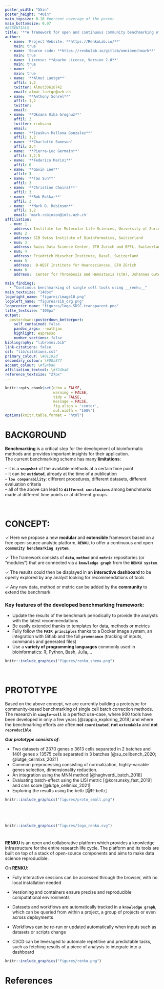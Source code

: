 ```yaml
---
poster_width: "55in"
poster_height: "40in"
main_topsize: 0.18 #percent coverage of the poster
main_bottomsize: 0.07
#ESSENTIALS
title: '**A framework for open and continuous community benchmarking of bioinformatic tools**'
author:
  - name: 'Project Website: **https://RenkuLab.io/**'
    main: true
  - name: 'Source code: **https://renkulab.io/gitlab/omnibenchmark**'
    main: true
  - name: 'License: **Apache License, Version 2.0**'
    main: true
  - name: ''
    main: true
  - name: '**Almut Luetge**'
    affil: 1,2
    twitter: Almut30618742 
    email: almut.luetge@uzh.ch
  - name: '**Anthony Sonrel**'
    affil: 1,2
    twitter:  
    email: 
  - name: '**Oksana Riba Grognuz**'
    affil: 3
    twitter: rioksana
    email: 
  - name: '**Izaskun Mallona Gonzalez**'
    affil: 1,2
  - name: '**Charlotte Soneson'
    affil: 2,4
  - name: '**Pierre-Luc Germain**'
    affil: 1,2,5
  - name: '**Federico Marini**'
    affil: 6
  - name: '**Gavin Lee**'
    affil: 3
  - name: '**Tao Sun**'
    affil: 3
  - name: '**Christine Choirat**'
    affil: 3
  - name: '**Rok Roškar**'
    affil: 3
  - name: '**Mark D. Robinson**'
    affil: 1,2
    email: 'mark.robinson@imls.uzh.ch'
affiliation:
  - num: 1
    address: Institute for Molecular Life Sciences, University of Zurich, Switzerland
  - num: 2
    address: SIB Swiss Institute of Bioinformatics, Switzerland
  - num: 3
    address: Swiss Data Science Center, ETH Zurich and EPFL, Switzerland
  - num: 4
    address: Friedrich Miescher Institute, Basel, Switzerland
  - num: 5
    address:  D-HEST Institute for Neurosciences, ETH Zürich
  - num: 6
    address:  Center for Thrombosis and Hemostasis (CTH), Johannes Gutenberg University Mainz

main_findings:
  - "Continous benchmarking of single cell tools using __renku__"
main_textsize: "140px"
logoright_name: "figures/image10.png"
logoleft_name: "figures/sib_org.png"
logocenter_name: "figures/logo-SDSC-transparent.png"
title_textsize: "100px"
output: 
  posterdown::posterdown_betterport:
    self_contained: false
    pandoc_args: --mathjax
    highlight: espresso
    number_sections: false
bibliography: "lib/omni.bib"
link-citations: false
csl: "lib/citations.csl"
primary_colour: \#01192d 
secondary_colour: \#00a877
accent_colour: \#f24ba0
affiliation_textcol: \#f24ba0
reference_textsize: "27px"
---
```

<style>
#main-img-left {
 width: 6%;
}
#main-img-center {
 width: 10%;
}
#main-img-right {
 width: 8%;
}
</style>


```r
knitr::opts_chunk$set(echo = FALSE,
                      warning = FALSE,
                      tidy = FALSE,
                      message = FALSE,
                      fig.align = 'center',
                      out.width = "100%")
options(knitr.table.format = "html") 
```
  
#

# BACKGROUND


**Benchmarking** is a critical step for the development of bioinformatic methods and provides important insights for their application.  
The current benchmarking scheme has many **limitations**:

-- it is a **`snapshot`** of the available methods at a certain time point  
-- it can be **`outdated`**, already at the time of a publication  
-- **`low comparability`**: different procedures, different datasets, different evaluation criteria  
-- all of the above can lead to **`different conclusions`** among benchmarks made at different time points or at different groups.  

<br/>

#  
  
# CONCEPT: 

$\checkmark$ Here we propose a new **modular** and **extensible** framework based on a free open-source analytic platform, **`RENKU`**, to offer a continuous and open **`community benchmarking system`**.

$\checkmark$ The framework consists of **`data`**, **`method`** and **`metric`** repositories (or “modules”) that are connected via a **`knowledge graph`** from the **`RENKU system`**. 

$\checkmark$ The results could then be displayed in an **interactive dashboard** to be openly explored by any analyst looking for recommendations of tools

$\checkmark$ Any new data, method or metric can be added by the **community** to extend the benchmark


### Key features of the developed benchmarking framework: 

+ Update the results of the benchmark periodically to provide the analysts with the latest recommendations
+ Be easily extended thanks to templates for data, methods or metrics
+ Fully follow the **`FAIR principles`** thanks to a Docker image system, an integration with Gitlab and the full **`provenance`** (tracking of inputs, commands and generated files)
+ Use a **variety of programming languages** commonly used in bioinformatics: R, Python, Bash, Julia,...

```r


knitr::include_graphics("figures/renku_shema.png")
``` 

<br/>

#

# PROTOTYPE 

Based on the above concept, we are currently building a prototype for community-based benchmarking of single cell batch correction methods. 
The research in **`single-cell`** is a perfect use-case, where 900 tools have been developed in only a few years [@zappia_exploring_2018] and where the benchmarking efforts are often **not** **`coordinated`**, **not** **`extendable`** and **not** **`reproducible`**.

**_Our prototype consists of_**:

+ Two datasets of 2370 genes x 3613 cells separated in 2 batches  and 1401 genes x 13575 cells separated in 3 batches [@su_cellbench_2020; @lutge_cellmixs_2021]
+ Common preprocessing consisting of normalization, highly-variable genes selection, dimensionality reduction. 
+ An integration using the MNN method [@haghverdi_batch_2018]
+ Evaluating batch-effect using the LISI metric [@korsunsky_fast_2019] and cms score [@lutge_cellmixs_2021]
+ Exploring the results using the bettr [@R-bettr]

```r

knitr::include_graphics("figures/proto_small.png")
``` 

<br/>

#

```r
knitr::include_graphics("figures/logo_renku.svg")
``` 

#

**RENKU** is an open and collaborative platform which provides a knowledge infrastructure for the entire research life cycle. The platform and its tools are built on top of a stack of open-source components and aims to make data science reproducible. 

On **RENKU**:

+ Fully interactive sessions can be accessed through the browser, with no local installation needed

+ Versioning and containers ensure precise and reproducible computational environments

+ Datasets and workflows are automatically tracked in a **`knowledge graph`**, which can be queried from within a project, a group of projects or even across deployments

+ Workflows can be re-run or updated automatically when inputs such as datasets or scripts change 

+ CI/CD can be leveraged to automate repetitive and predictable tasks, such as fetching results of a piece of analysis to integrate into a dashboard


```r
knitr::include_graphics("figures/renku.png")
``` 

# References
